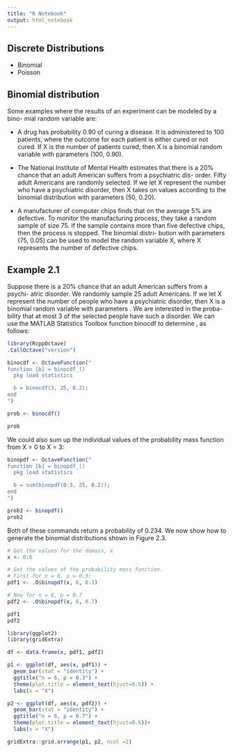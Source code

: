 ```yaml
---
title: "R Notebook"
output: html_notebook
---
```


## Discrete Distributions
* Binomial
* Poisson

## Binomial distribution
Some examples where the results of an experiment can be modeled by a bino-
mial random variable are:

* A drug has probability 0.90 of curing a disease. It is administered
to 100 patients, where the outcome for each patient is either cured
or not cured. If X is the number of patients cured, then X is a
binomial random variable with parameters (100, 0.90).

* The National Institute of Mental Health estimates that there is a
20% chance that an adult American suffers from a psychiatric dis-
order. Fifty adult Americans are randomly selected. If we let X
represent the number who have a psychiatric disorder, then X takes
on values according to the binomial distribution with parameters
(50, 0.20).

* A manufacturer of computer chips finds that on the average 5%
are defective. To monitor the manufacturing process, they take a
random sample of size 75. If the sample contains more than five
defective chips, then the process is stopped. The binomial distri-
bution with parameters (75, 0.05) can be used to model the random
variable X, where X represents the number of defective chips.


## Example 2.1
Suppose there is a 20% chance that an adult American suffers from a psychi-
atric disorder. We randomly sample 25 adult Americans. If we let X represent
the number of people who have a psychiatric disorder, then X is a binomial
random variable with parameters . We are interested in the proba-
bility that at most 3 of the selected people have such a disorder. We can use
the MATLAB Statistics Toolbox function binocdf to determine , as
follows:

```r
library(RcppOctave)
.CallOctave("version")

binocdf <- OctaveFunction("
function [b] = binocdf_()
  pkg load statistics

  b = binocdf(3, 25, 0.2);
end
")

```


```r
prob <- binocdf()

prob
```


We could also sum up the individual values of the probability mass function
from X = 0 to X = 3:
```r
binopdf <- OctaveFunction("
function [b] = binopdf_()
  pkg load statistics

  b = sum(binopdf(0:3, 25, 0.2));
end
")

prob2 <- binopdf()
prob2
```

Both of these commands return a probability of 0.234. We now show how to
generate the binomial distributions shown in Figure 2.3.

```r
# Get the values for the domain, x
x <- 0:6

# Get the values of the probability mass function.
# First for n = 6, p = 0.3:
pdf1 <- .O$binopdf(x, 6, 0.3)

# Now for n = 6, p = 0.7
pdf2 <- .O$binopdf(x, 6, 0.7)
```

```r
pdf1
pdf2
```

```r
library(ggplot2)
library(gridExtra)

df <- data.frame(x, pdf1, pdf2)

p1 <- ggplot(df, aes(x, pdf1)) +
  geom_bar(stat = "identity") +
  ggtitle("n = 6, p = 0.3") + 
  theme(plot.title = element_text(hjust=0.5)) +
  labs(x = "X")

p2 <- ggplot(df, aes(x, pdf2)) +
  geom_bar(stat = "identity") +
  ggtitle("n = 6, p = 0.7") +
  theme(plot.title = element_text(hjust=0.5))+ 
  labs(x = "X")

gridExtra::grid.arrange(p1, p2, ncol =2)
```

